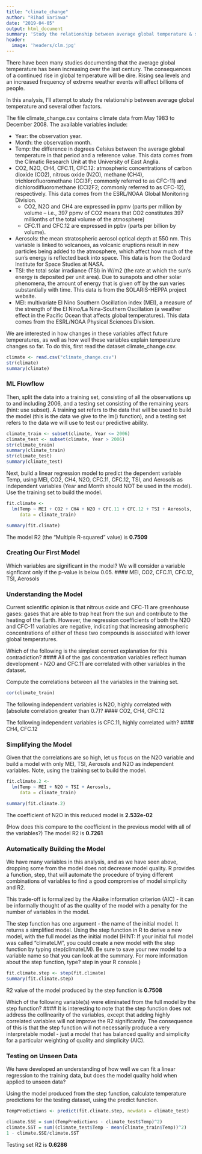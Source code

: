 ```yaml
---
title: "climate_change"
author: "Rihad Variawa"
date: "2019-04-05"
output: html_document
summary: 'Study the relationship between average global temperature & several other factors'
header:
  image: 'headers/clm.jpg'
---
```


There have been many studies documenting that the average global temperature has been increasing over the last century. The consequences of a continued rise in global temperature will be dire. Rising sea levels and an increased frequency of extreme weather events will affect billions of people.

In this analysis, I'll attempt to study the relationship between average global temperature and several other factors.

The file climate_change.csv contains climate data from May 1983 to December 2008. The available variables include:

* Year: the observation year.
* Month: the observation month.
* Temp: the difference in degrees Celsius between the average global temperature in that period and a reference value. This data comes from the Climatic Research Unit at the University of East Anglia.
* CO2, N2O, CH4, CFC.11, CFC.12: atmospheric concentrations of carbon dioxide (CO2), nitrous oxide (N2O), methane  (CH4), trichlorofluoromethane (CCl3F; commonly referred to as CFC-11) and dichlorodifluoromethane (CCl2F2; commonly referred to as CFC-12), respectively. This data comes from the ESRL/NOAA Global Monitoring Division.
  + CO2, N2O and CH4 are expressed in ppmv (parts per million by volume  -- i.e., 397 ppmv of CO2 means that CO2 constitutes 397 millionths of the total volume of the atmosphere)
  + CFC.11 and CFC.12 are expressed in ppbv (parts per billion by volume). 
* Aerosols: the mean stratospheric aerosol optical depth at 550 nm. This variable is linked to volcanoes, as volcanic eruptions result in new particles being added to the atmosphere, which affect how much of the sun's energy is reflected back into space. This data is from the Godard Institute for Space Studies at NASA.
* TSI: the total solar irradiance (TSI) in W/m2 (the rate at which the sun's energy is deposited per unit area). Due to sunspots and other solar phenomena, the amount of energy that is given off by the sun varies substantially with time. This data is from the SOLARIS-HEPPA project website.
* MEI: multivariate El Nino Southern Oscillation index (MEI), a measure of the strength of the El Nino/La Nina-Southern Oscillation (a weather effect in the Pacific Ocean that affects global temperatures). This data comes from the ESRL/NOAA Physical Sciences Division.

We are interested in how changes in these variables affect future temperatures, as well as how well these variables explain temperature changes so far. To do this, first read the dataset climate_change.csv.

```r
climate <- read.csv("climate_change.csv")
str(climate)
summary(climate)
```

### ML Flowflow

Then, split the data into a training set, consisting of all the observations up to and including 2006, and a testing set consisting of the remaining years (hint: use subset). A training set refers to the data that will be used to build the model (this is the data we give to the lm() function), and a testing set refers to the data we will use to test our predictive ability.

```r
climate_train <- subset(climate, Year <= 2006)
climate_test <- subset(climate, Year > 2006)
str(climate_train)
summary(climate_train)
str(climate_test)
summary(climate_test)
```

Next, build a linear regression model to predict the dependent variable Temp, using MEI, CO2, CH4, N2O, CFC.11, CFC.12, TSI, and Aerosols as independent variables (Year and Month should NOT be used in the model). Use the training set to build the model.

```r
fit.climate <- 
  lm(Temp ~ MEI + CO2 + CH4 + N2O + CFC.11 + CFC.12 + TSI + Aerosols, 
     data = climate_train)
```

```r
summary(fit.climate)
```

The model R2 (the "Multiple R-squared" value) is **0.7509**

### Creating Our First Model

Which variables are significant in the model? We will consider a variable signficant only if the p-value is below 0.05.
#### MEI, CO2, CFC.11, CFC.12, TSI, Aerosols

### Understanding the Model

Current scientific opinion is that nitrous oxide and CFC-11 are greenhouse gases: gases that are able to trap heat from the sun and contribute to the heating of the Earth. However, the regression coefficients of both the N2O and CFC-11 variables are negative, indicating that increasing atmospheric concentrations of either of these two compounds is associated with lower global temperatures.

Which of the following is the simplest correct explanation for this contradiction?
#### All of the gas concentration variables reflect human development - N2O and CFC.11 are correlated with other variables in the dataset.

Compute the correlations between all the variables in the training set. 

```r
cor(climate_train)
```

The following independent variables is N2O, highly correlated with (absolute correlation greater than 0.7)?
#### CO2, CH4, CFC.12

The following independent variables is CFC.11, highly correlated with?
#### CH4, CFC.12

### Simplifying the Model

Given that the correlations are so high, let us focus on the N2O variable and build a model with only MEI, TSI, Aerosols and N2O as independent variables. Note, using the training set to build the model.

```r
fit.climate.2 <- 
  lm(Temp ~ MEI + N2O + TSI + Aerosols, 
     data = climate_train)
```

```r
summary(fit.climate.2)
```

The coefficient of N2O in this reduced model is **2.532e-02**

(How does this compare to the coefficient in the previous model with all of the variables?) The model R2 is **0.7261**

### Automatically Building the Model

We have many variables in this analysis, and as we have seen above, dropping some from the model does not decrease model quality. R provides a function, step, that will automate the procedure of trying different combinations of variables to find a good compromise of model simplicity and R2. 

This trade-off is formalized by the Akaike information criterion (AIC) - it can be informally thought of as the quality of the model with a penalty for the number of variables in the model.

The step function has one argument - the name of the initial model. It returns a simplified model. 
Using the step function in R to derive a new model, with the full model as the initial model (HINT: If your initial full model was called "climateLM", you could create a new model with the step function by typing step(climateLM). Be sure to save your new model to a variable name so that you can look at the summary. For more information about the step function, type? step in your R console.)

```r
fit.climate.step <- step(fit.climate)
summary(fit.climate.step)
```

R2 value of the model produced by the step function is **0.7508**

Which of the following variable(s) were eliminated from the full model by the step function? 
#### It is interesting to note that the step function does not address the collinearity of the variables, except that adding highly correlated variables will not improve the R2 significantly. The consequence of this is that the step function will not necessarily produce a very interpretable model - just a model that has balanced quality and simplicity for a particular weighting of quality and simplicity (AIC).

### Testing on Unseen Data

We have developed an understanding of how well we can fit a linear regression to the training data, but does the model quality hold when applied to unseen data?

Using the model produced from the step function, calculate temperature predictions for the testing dataset, using the predict function.

```r
TempPredictions <- predict(fit.climate.step, newdata = climate_test)
```

```r
climate.SSE = sum((TempPredictions - climate_test$Temp)^2)
climate.SST = sum((climate_test$Temp - mean(climate_train$Temp))^2)
1 - climate.SSE/climate.SST
```

Testing set R2 is **0.6286**
